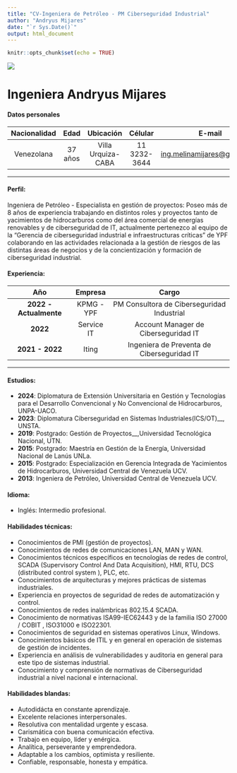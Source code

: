 ```yaml
---
title: "CV-Ingeniera de Petróleo - PM Ciberseguridad Industrial"
author: "Andryus Mijares" 
date: "`r Sys.Date()`"
output: html_document
---
```


```r
knitr::opts_chunk$set(echo = TRUE)
```
![](ANDRYUS - MIJARES.jpg)

# Ingeniera Andryus Mijares 


#### __Datos personales__

__Nacionalidad__ | __Edad__ |     __Ubicación__   | __Célular__  | __E-mail__| 
:---------------:|:--------:|:-------------------:|:------------:|:---------------:|
    Venezolana   | 37 años  |  Villa Urquiza-CABA | 11 3232-3644 | <ing.melinamijares@gmail.com>
-----------------------------------------------------------------------------------


#### __Perfil:__ 

Ingeniera de Petróleo - Especialista en gestión de proyectos: Poseo más de 8 años de experiencia trabajando en distintos roles y proyectos tanto de yacimientos de hidrocarburos como del área comercial de energías renovables y de ciberseguridad de IT, actualmente pertenezco al equipo de la "Gerencia de ciberseguridad industrial e infraestructuras críticas" de YPF colaborando en las actividades relacionada a la gestión de riesgos de las distintas áreas de negocios y de la concientización y formación de ciberseguridad industrial. 


#### __Experiencia:__

__Año__                 | __Empresa__ | __Cargo__
:----------------------:|:-----------:|:-------------------------------------------:|
 __2022 - Actualmente__ | KPMG - YPF  | PM Consultora de Ciberseguridad Industrial
        __2022__        | Service IT  | Account Manager de Ciberseguridad IT
 __2021 - 2022__        | Iting       | Ingeniera de Preventa de Ciberseguridad IT
------------------------------------------------------------------------


#### __Estudios:__  

* __2024__: Diplomatura de Extensión Universitaria en Gestión y Tecnologías para el Desarrollo Convencional y No Convencional de Hidrocarburos, UNPA-UACO.
* __2023__: Diplomatura Ciberseguridad en Sistemas Industriales(ICS/OT)__, UNSTA.
* __2019__: Postgrado: Gestión de Proyectos__,Universidad Tecnológica Nacional, UTN.
* __2015__: Postgrado: Maestría en Gestión de la Energía, Universidad Nacional de Lanús UNLa.
* __2015__: Postgrado: Especialización en Gerencia Integrada de Yacimientos de Hidrocarburos, Universidad Central de Venezuela UCV.
* __2013__: Ingeniera de Petróleo, Universidad Central de Venezuela UCV.


#### __Idioma:__ 

* Inglés: Intermedio profesional. 


#### __Habilidades técnicas:__ 

+  Conocimientos de PMI (gestión de proyectos).
+  Conocimientos de redes de comunicaciones LAN, MAN y WAN.
+  Conocimientos técnicos específicos en tecnologías de redes de control,  SCADA (Supervisory Control And Data Acquisition), HMI, RTU, DCS (distributed control system ), PLC, etc.
+  Conocimientos de arquitecturas y mejores prácticas de sistemas industriales. 
+  Experiencia en proyectos de seguridad de redes de automatización y control.
+  Conocimientos de redes inalámbricas 802.15.4 SCADA.
+ Conocimiento de normativas ISA99-IEC62443 y de la familia ISO 27000 / COBIT , ISO31000 e ISO22301.
+  Conocimientos  de seguridad en sistemas operativos Linux, Windows. 
+  Conocimientos básicos de ITIL y en general en operación de sistemas de gestión de incidentes.
+  Experiencia en análisis de vulnerabilidades y auditoria en general para este tipo de sistemas industrial.
+  Conocimiento y comprensión de normativas de Ciberseguridad industrial a nivel nacional e internacional.


#### __Habilidades blandas:__ 

+  Autodidácta en constante aprendizaje.
+  Excelente relaciones interpersonales.
+  Resolutiva con mentalidad urgente y escasa.
+  Carismática con buena comunicación efectiva.
+  Trabajo en equipo, líder y enérgica.
+  Analítica, perseverante y emprendedora.
+  Adaptable a los cambios, optimista y resiliente.
+  Confiable, responsable, honesta y empática.

